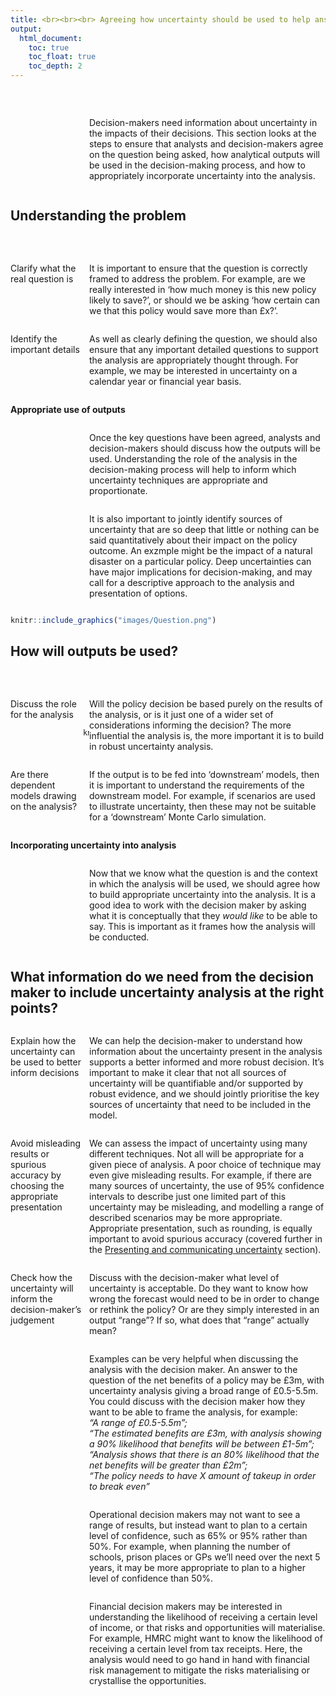 ```yaml
---
title: <br><br><br> Agreeing how uncertainty should be used to help answer the question
output:
  html_document:
    toc: true
    toc_float: true
    toc_depth: 2
---
```


<style type="text/css">

#TOC{
margin-top: 100px;
}

.section h2{
padding-top: 150px;
}

.leftA{
float: left;
width: 100%;
font-weight: bold;
}

.rightA{
float:right;
width: 75%;
}

.leftB{
float: left;
width: 23%;
}

.
</style>

<br>

<div class = "rightA">
Decision-makers need information about uncertainty in the impacts of their decisions. This section looks at the steps to ensure that analysts and decision-makers agree on the question being asked, how analytical outputs will be used in the decision-making process, and how to appropriately incorporate uncertainty into the analysis.
</div>


<div style="clear: both;"></div>


## Understanding the problem 

<br>

<div class = "leftB">
Clarify what the real question is
</div>

<div class = "rightA">
  It is important to ensure that the question is correctly framed to address the problem. For example, are we really interested in 'how much money is this new policy likely to save?', or should we be asking 'how certain can we that this policy would save more than &#163;x?'.  
</div>

<br>

<div class = "rightA">
  As well as clearly defining the question, we should also ensure that any important detailed questions to support the analysis are appropriately thought through. For example, we may be interested in uncertainty on a calendar year or financial year basis. 
</div>

<div class = "leftB">
  Identify the important details
</div>

<br>

<div class = "leftA"> 
  Appropriate use of outputs
</div>

<div class = "rightA">
  Once the key questions have been agreed, analysts and decision-makers should discuss how the outputs will be used. Understanding the role of the analysis in the decision-making process will help to inform which uncertainty techniques are appropriate and proportionate. 
</div>

<div class = "rightA">
  It is also important to jointly identify sources of uncertainty that are so deep that little or nothing can be said quantitatively about their impact on the policy outcome. An exzmple might be the impact of a natural disaster on a particular policy. Deep uncertainties can have major implications for decision-making, and may call for a descriptive approach to the analysis and presentation of options.
</div>

<div style="clear: both;"></div>


```r

knitr::include_graphics("images/Question.png")

```

## How will outputs be used? 

<br>

<div class = "leftB">
Discuss the role for the analysis
</div>

<div class = "rightA">
Will the policy decision be  based purely on the results of the analysis, or is it just one of a wider set of considerations informing the decision? The more influential the analysis is, the more important it is to build in robust uncertainty analysis.
</div>

<br>

<div class = "rightA">
If the output is to be fed into ‘downstream’ models, then it is important to understand the requirements of the downstream model. For example, if scenarios are used to illustrate uncertainty, then these may not be suitable for a ‘downstream’ Monte Carlo simulation.
</div>

<div class = "leftB">
Are there dependent models drawing on the analysis?
</div>

<br>

<div class = "leftA"> 
Incorporating uncertainty into analysis
</div>

<div class = "rightA">
Now that we know what the question is and the context in which the analysis will be used, we should agree how to build appropriate uncertainty into the analysis. It is a good idea to work with the decision maker by asking what it is conceptually that they <i>would like</i> to be able to say. This is important as it frames how the analysis will be conducted. 
</div>


```r

knitr::include_graphics("images/Outputs_use.png")

```


<div style="clear: both;"></div>

## What information do we need from the decision maker to include uncertainty analysis at the right points?

<div class = "leftB">
Explain how the uncertainty can be used to better inform decisions
</div>

<div class = "rightA">
We can help the decision-maker to understand how information about the uncertainty present in the analysis supports a better informed and more robust decision. It's important to make it clear that not all sources of uncertainty will be quantifiable and/or supported by robust evidence, and we should jointly prioritise the key sources of uncertainty that need to be included in the model.
</div>

<div class = "rightA">
We can assess the impact of uncertainty using many different techniques. Not all will be appropriate for a given piece of analysis. A poor choice of technique may even give misleading results. For example, if there are many sources of uncertainty, the use of 95% confidence intervals to describe just one limited part of this uncertainty may be misleading, and modelling a range of described scenarios may be more appropriate. Appropriate presentation, such as rounding, is equally important to avoid spurious accuracy (covered further in the [Presenting and communicating uncertainty](https://rosiea1.github.io/UncertaintyWeb/chapter_4.html) section).  
</div>

<div class = "leftB">
Avoid misleading results or spurious accuracy by choosing the appropriate presentation
</div>

<div class = "rightA">
Discuss with the decision-maker what level of uncertainty is acceptable. Do they want to know how wrong the forecast would need to be in order to change or rethink the policy? Or are they simply interested in an output “range”? If so, what does that “range” actually mean?
</div>

<div class = "leftB">
Check how the uncertainty will inform the decision-maker’s judgement
</div>

<div class = "rightA">
Examples can be very helpful when discussing the analysis with the decision maker. An answer to the question of the net benefits of a policy may be &#163;3m, with uncertainty analysis giving a broad range of &#163;0.5-5.5m. You could discuss with the decision maker how they want to be able to frame the analysis, for example: <br> <i>"A range of &#163;0.5-5.5m";
<br> "The estimated benefits are &#163;3m, with analysis showing a 90% likelihood that benefits will be between &#163;1-5m";
<br> "Analysis shows that there is an 80% likelihood that the net benefits will be greater than &#163;2m";
<br> "The policy needs to have X amount of takeup in order to break even"</i>
</div>

<div class = "rightA">
Operational decision makers may not want to see a range of results, but instead want to plan to a certain level of confidence, such as 65% or 95% rather than 50%. For example, when planning the number of schools, prison places or GPs we’ll need over the next 5 years, it may be more appropriate to plan to a higher level of confidence than 50%.
</div>

<div class = "rightA">
Financial decision makers may be interested in understanding the likelihood of receiving a certain level of income, or that risks and opportunities will materialise. For example, HMRC might want to know the likelihood of receiving a certain level from tax receipts. Here, the analysis would need to go hand in hand with financial risk management to mitigate the risks materialising or crystallise the opportunities.
</div>